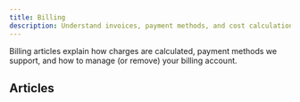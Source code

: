 ```yaml
---
title: Billing
description: Understand invoices, payment methods, and cost calculations.
---
```


Billing articles explain how charges are calculated, payment methods we support, and how to manage (or remove) your billing account.

## Articles

<CardGroup columns={3}>
	<Card href="/docs/help/billing/how-do-i-delete-my-cudo-compute-billing-account" title="Delete billing account" />
	<Card href="/docs/help/billing/what-is-the-difference-between-hourly-and-monthly-costs" title="Hourly vs monthly" />
	<Card href="/docs/help/billing/what-payment-methods-do-you-support" title="Payment methods" />
	<Card href="/docs/help/billing/when-do-i-get-invoiced-for-my-use" title="Invoicing schedule" />
	<Card href="/docs/help/billing/where-can-i-find-the-auto-recharge-feature" title="Auto recharge" />
</CardGroup>
